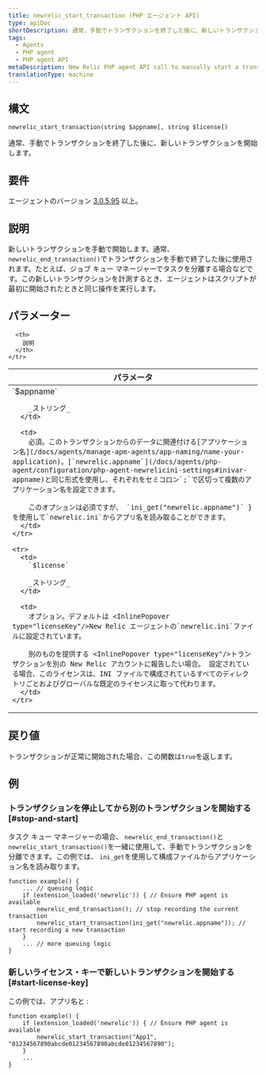 ```yaml
---
title: newrelic_start_transaction (PHP エージェント API)
type: apiDoc
shortDescription: 通常、手動でトランザクションを終了した後に、新しいトランザクションを開始します。
tags:
  - Agents
  - PHP agent
  - PHP agent API
metaDescription: New Relic PHP agent API call to manually start a transaction. Useful for job queue processing.
translationType: machine
---
```


## 構文

```
newrelic_start_transaction(string $appname[, string $license])
```

通常、手動でトランザクションを終了した後に、新しいトランザクションを開始します。

## 要件

エージェントのバージョン [3.0.5.95](/docs/release-notes/agent-release-notes/php-release-notes/php-agent) 以上。

## 説明

新しいトランザクションを手動で開始します。通常、 `newrelic_end_transaction()`でトランザクションを手動で終了した後に使用されます。たとえば、ジョブ キュー マネージャーでタスクを分離する場合などです。この新しいトランザクションを計測するとき、エージェントはスクリプトが最初に開始されたときと同じ操作を実行します。

## パラメーター

<table>
  <thead>
    <tr>
      <th width="25%">
        パラメータ
      </th>

      <th>
        説明
      </th>
    </tr>
  </thead>

  <tbody>
    <tr>
      <td>
        `$appname`

        _ストリング_
      </td>

      <td>
        必須。このトランザクションからのデータに関連付ける[アプリケーション名](/docs/agents/manage-apm-agents/app-naming/name-your-application)。[`newrelic.appname`](/docs/agents/php-agent/configuration/php-agent-newrelicini-settings#inivar-appname)と同じ形式を使用し、それぞれをセミコロン`;`で区切って複数のアプリケーション名を設定できます。

        このオプションは必須ですが、 `ini_get("newrelic.appname")` } を使用して`newrelic.ini`からアプリ名を読み取ることができます。
      </td>
    </tr>

    <tr>
      <td>
        `$license`

        _ストリング_
      </td>

      <td>
        オプション。デフォルトは <InlinePopover type="licenseKey"/>New Relic エージェントの`newrelic.ini`ファイルに設定されています。

        別のものを提供する <InlinePopover type="licenseKey"/>トランザクションを別の New Relic アカウントに報告したい場合。 設定されている場合、このライセンスは、INI ファイルで構成されているすべてのディレクトリごとおよびグローバルな既定のライセンスに取って代わります。
      </td>
    </tr>
  </tbody>
</table>

## 戻り値

トランザクションが正常に開始された場合、この関数は`true`を返します。

## 例

### トランザクションを停止してから別のトランザクションを開始する [#stop-and-start]

タスク キュー マネージャーの場合、 `newrelic_end_transaction()`と`newrelic_start_transaction()`を一緒に使用して、手動でトランザクションを分離できます。この例では、 `ini_get`を使用して構成ファイルからアプリケーション名を読み取ります。

```
function example() {
    ... // queuing logic
    if (extension_loaded('newrelic')) { // Ensure PHP agent is available
        newrelic_end_transaction(); // stop recording the current transaction
        newrelic_start_transaction(ini_get("newrelic.appname")); // start recording a new transaction
    }
    ... // more queuing logic
}
```

### 新しいライセンス・キーで新しいトランザクションを開始する [#start-license-key]

この例では、アプリ名と <InlinePopover type="licenseKey"/>:

```
function example() {
    if (extension_loaded('newrelic')) { // Ensure PHP agent is available
        newrelic_start_transaction("App1", "01234567890abcde01234567890abcde01234567890");
    }
    ...
}
```